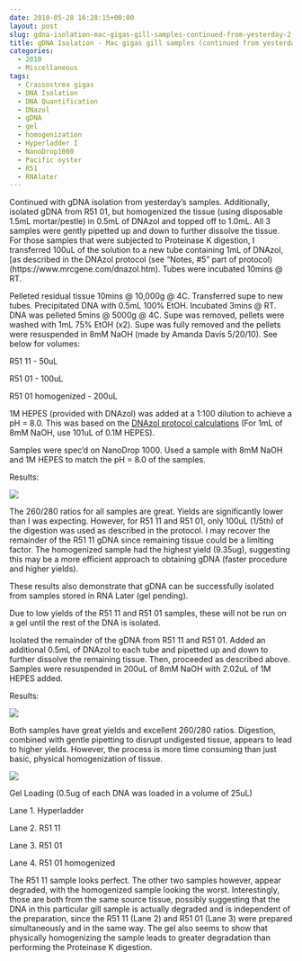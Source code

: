 ```yaml
---
date: 2010-05-28 16:28:15+00:00
layout: post
slug: gdna-isolation-mac-gigas-gill-samples-continued-from-yesterday-2
title: gDNA Isolation - Mac gigas gill samples (continued from yesterday)
categories:
  - 2010
  - Miscellaneous
tags:
  - Crassostrea gigas
  - DNA Isolation
  - DNA Quantification
  - DNazol
  - gDNA
  - gel
  - homogenization
  - Hyperladder I
  - NanoDrop1000
  - Pacific oyster
  - R51
  - RNAlater
---
```


Continued with gDNA isolation from yesterday's samples. Additionally, isolated gDNA from R51 01, but homogenized the tissue (using disposable 1.5mL mortar/pestle) in 0.5mL of DNAzol and topped off to 1.0mL. All 3 samples were gently pipetted up and down to further dissolve the tissue. For those samples that were subjected to Proteinase K digestion, I transferred 100uL of the solution to a new tube containing 1mL of DNAzol, [as described in the DNAzol protocol (see "Notes, #5" part of protocol)(https://www.mrcgene.com/dnazol.htm). Tubes were incubated 10mins @ RT.

Pelleted residual tissue 10mins @ 10,000g @ 4C. Transferred supe to new tubes. Precipitated DNA with 0.5mL 100% EtOH. Incubated 3mins @ RT. DNA was pelleted 5mins @ 5000g @ 4C. Supe was removed, pellets were washed with 1mL 75% EtOH (x2). Supe was fully removed and the pellets were resuspended in 8mM NaOH (made by Amanda Davis 5/20/10). See below for volumes:

R51 11 - 50uL

R51 01 - 100uL

R51 01 homogenized - 200uL

1M HEPES (provided with DNAzol) was added at a 1:100 dilution to achieve a pH = 8.0. This was based on the [DNAzol protocol calculations](https://www.mrcgene.com/dnazol.htm) (For 1mL of 8mM NaOH, use 101uL of 0.1M HEPES).

Samples were spec'd on NanoDrop 1000. Used a sample with 8mM NaOH and 1M HEPES to match the pH = 8.0 of the samples.

Results:

![](https://eagle.fish.washington.edu/Arabidopsis/20100528%20gDNA-01.JPG)

The 260/280 ratios for all samples are great. Yields are significantly lower than I was expecting. However, for R51 11 and R51 01, only 100uL (1/5th) of the digestion was used as described in the protocol. I may recover the remainder of the R51 11 gDNA since remaining tissue could be a limiting factor. The homogenized sample had the highest yield (9.35ug), suggesting this may be a more efficient approach to obtaining gDNA (faster procedure and higher yields).

These results also demonstrate that gDNA can be successfully isolated from samples stored in RNA Later (gel pending).

Due to low yields of the R51 11 and R51 01 samples, these will not be run on a gel until the rest of the DNA is isolated.

Isolated the remainder of the gDNA from R51 11 and R51 01. Added an additional 0.5mL of DNAzol to each tube and pipetted up and down to further dissolve the remaining tissue. Then, proceeded as described above. Samples were resuspended in 200uL of 8mM NaOH with 2.02uL of 1M HEPES added.

Results:

![](https://eagle.fish.washington.edu/Arabidopsis/20100528%20gDNA-02.JPG)

Both samples have great yields and excellent 260/280 ratios. Digestion, combined with gentle pipetting to disrupt undigested tissue, appears to lead to higher yields. However, the process is more time consuming than just basic, physical homogenization of tissue.

![](https://eagle.fish.washington.edu/Arabidopsis/20100601-01.jpg)

Gel Loading (0.5ug of each DNA was loaded in a volume of 25uL)

Lane 1. Hyperladder

Lane 2. R51 11

Lane 3. R51 01

Lane 4. R51 01 homogenized

The R51 11 sample looks perfect. The other two samples however, appear degraded, with the homogenized sample looking the worst. Interestingly, those are both from the same source tissue, possibly suggesting that the DNA in this particular gill sample is actually degraded and is independent of the preparation, since the R51 11 (Lane 2) and R51 01 (Lane 3) were prepared simultaneously and in the same way. The gel also seems to show that physically homogenizing the sample leads to greater degradation than performing the Proteinase K digestion.
